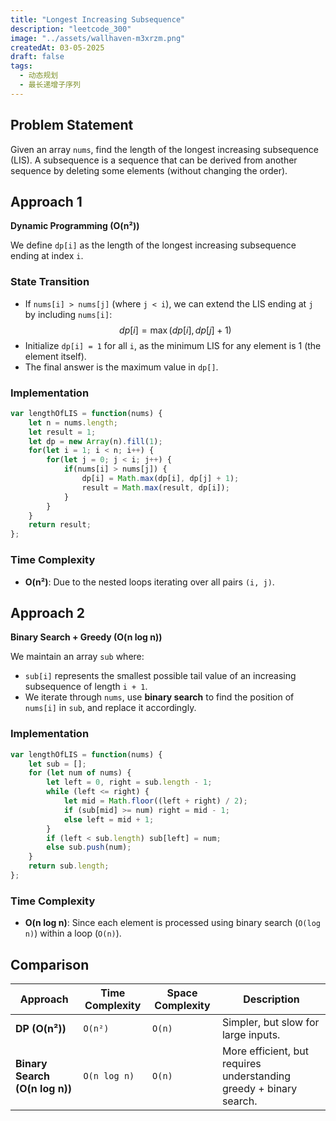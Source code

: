 ---
title: "Longest Increasing Subsequence"
description: "leetcode_300"
image: "../assets/wallhaven-m3xrzm.png"
createdAt: 03-05-2025
draft: false
tags:
  - 动态规划
  - 最长递增子序列
---

## Problem Statement  
Given an array `nums`, find the length of the longest increasing subsequence (LIS). A subsequence is a sequence that can be derived from another sequence by deleting some elements (without changing the order).  

## Approach 1

**Dynamic Programming (O(n²))**

We define `dp[i]` as the length of the longest increasing subsequence ending at index `i`.  

### State Transition 
- If `nums[i] > nums[j]` (where `j < i`), we can extend the LIS ending at `j` by including `nums[i]`:  
  $$
  dp[i] = \max(dp[i], dp[j] + 1)
  $$
- Initialize `dp[i] = 1` for all `i`, as the minimum LIS for any element is 1 (the element itself).  
- The final answer is the maximum value in `dp[]`.  

### Implementation  
```js
var lengthOfLIS = function(nums) {
    let n = nums.length;
    let result = 1;
    let dp = new Array(n).fill(1);
    for(let i = 1; i < n; i++) {
        for(let j = 0; j < i; j++) {
            if(nums[i] > nums[j]) {
                dp[i] = Math.max(dp[i], dp[j] + 1);
                result = Math.max(result, dp[i]);
            }
        }
    }
    return result;
};
```
### Time Complexity
- **O(n²)**: Due to the nested loops iterating over all pairs `(i, j)`.  

## Approach 2

**Binary Search + Greedy (O(n log n))**

We maintain an array `sub` where:  
- `sub[i]` represents the smallest possible tail value of an increasing subsequence of length `i + 1`.  
- We iterate through `nums`, use **binary search** to find the position of `nums[i]` in `sub`, and replace it accordingly.  

### Implementation 
```js
var lengthOfLIS = function(nums) {
    let sub = [];
    for (let num of nums) {
        let left = 0, right = sub.length - 1;
        while (left <= right) {
            let mid = Math.floor((left + right) / 2);
            if (sub[mid] >= num) right = mid - 1;
            else left = mid + 1;
        }
        if (left < sub.length) sub[left] = num;
        else sub.push(num);
    }
    return sub.length;
};
```
### Time Complexity 
- **O(n log n)**: Since each element is processed using binary search (`O(log n)`) within a loop (`O(n)`).  

## Comparison  

| Approach | Time Complexity | Space Complexity | Description |
|----------|---------------|----------------|-------------|
| **DP (O(n²))** | `O(n²)` | `O(n)` | Simpler, but slow for large inputs. |
| **Binary Search (O(n log n))** | `O(n log n)` | `O(n)` | More efficient, but requires understanding greedy + binary search. |
